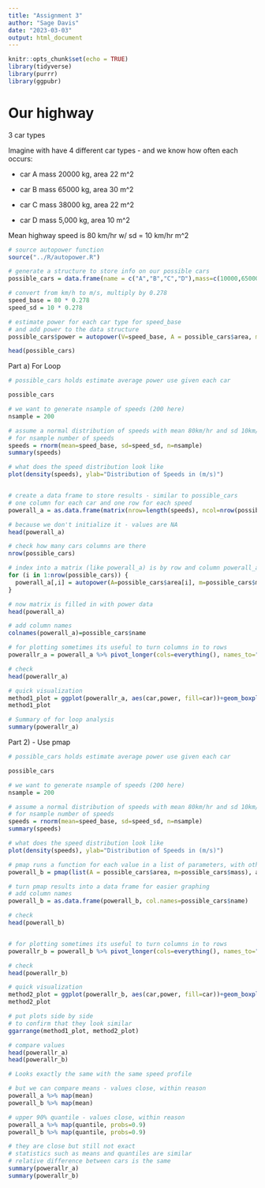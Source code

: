 ```yaml
---
title: "Assignment 3"
author: "Sage Davis"
date: "2023-03-03"
output: html_document
---
```


```r
knitr::opts_chunk$set(echo = TRUE)
library(tidyverse)
library(purrr)
library(ggpubr)
```

# Our highway

3 car types 

Imagine with have 4 different car types - and we know how often each occurs:

* car A mass 20000 kg, area 22 m^2

* car B mass 65000 kg, area 30 m^2

* car C mass 38000 kg, area 22 m^2

* car D mass 5,000 kg, area 10 m^2 

Mean highway speed is 80 km/hr w/ sd = 10 km/hr m^2

```r

# source autopower function
source("../R/autopower.R")

# generate a structure to store info on our possible cars
possible_cars = data.frame(name = c("A","B","C","D"),mass=c(10000,65000,38000,5000), area = c(22,30,22,10))

# convert from km/h to m/s, multiply by 0.278
speed_base = 80 * 0.278
speed_sd = 10 * 0.278

# estimate power for each car type for speed_base
# and add power to the data structure
possible_cars$power = autopower(V=speed_base, A = possible_cars$area, m=possible_cars$mass)

head(possible_cars)

```

Part a) For Loop

```r


# possible_cars holds estimate average power use given each car

possible_cars

# we want to generate nsample of speeds (200 here) 
nsample = 200

# assume a normal distribution of speeds with mean 80km/hr and sd 10km/hr
# for nsample number of speeds
speeds = rnorm(mean=speed_base, sd=speed_sd, n=nsample)
summary(speeds)

# what does the speed distribution look like
plot(density(speeds), ylab="Distribution of Speeds in (m/s)")


# create a data frame to store results - similar to possible_cars
# one column for each car and one row for each speed
powerall_a = as.data.frame(matrix(nrow=length(speeds), ncol=nrow(possible_cars)))

# because we don't initialize it - values are NA
head(powerall_a)

# check how many cars columns are there
nrow(possible_cars)

# index into a matrix (like powerall_a) is by row and column powerall_a[2,5] is 2nd row and 5th column
for (i in 1:nrow(possible_cars)) {
  powerall_a[,i] = autopower(A=possible_cars$area[i], m=possible_cars$mass[i], V=speeds)
}

# now matrix is filled in with power data
head(powerall_a)

# add column names
colnames(powerall_a)=possible_cars$name

# for plotting sometimes its useful to turn columns in to rows
powerallr_a = powerall_a %>% pivot_longer(cols=everything(), names_to="car", values_to="power")

# check
head(powerallr_a)

# quick visualization
method1_plot = ggplot(powerallr_a, aes(car,power, fill=car))+geom_boxplot()+ggtitle("for loop results") + labs(x = "Car", y = "Power (W)") + theme(plot.title = element_text(hjust = 0.5))
method1_plot

# Summary of for loop analysis
summary(powerallr_a)


```
Part 2) - Use pmap

```r

# possible_cars holds estimate average power use given each car

possible_cars

# we want to generate nsample of speeds (200 here) 
nsample = 200

# assume a normal distribution of speeds with mean 80km/hr and sd 10km/hr
# for nsample number of speeds
speeds = rnorm(mean=speed_base, sd=speed_sd, n=nsample)
summary(speeds)

# what does the speed distribution look like
plot(density(speeds), ylab="Distribution of Speeds in (m/s)")

# pmap runs a function for each value in a list of parameters, with other parameters set for each iteration
powerall_b = pmap(list(A = possible_cars$area, m=possible_cars$mass), autopower, V=speeds)

# turn pmap results into a data frame for easier graphing
# add column names
powerall_b = as.data.frame(powerall_b, col.names=possible_cars$name)

# check
head(powerall_b)


# for plotting sometimes its useful to turn columns in to rows
powerallr_b = powerall_b %>% pivot_longer(cols=everything(), names_to="car", values_to="power")

# check
head(powerallr_b)

# quick visualization
method2_plot = ggplot(powerallr_b, aes(car,power, fill=car))+geom_boxplot()+ggtitle("pmap results") + labs(x = "Car", y = "Power (W)") + theme(plot.title = element_text(hjust = 0.5))
method2_plot

# put plots side by side
# to confirm that they look similar
ggarrange(method1_plot, method2_plot)

# compare values
head(powerallr_a)
head(powerallr_b)

# Looks exactly the same with the same speed profile

# but we can compare means - values close, within reason
powerall_a %>% map(mean)
powerall_b %>% map(mean)

# upper 90% quantile - values close, within reason
powerall_a %>% map(quantile, probs=0.9)
powerall_b %>% map(quantile, probs=0.9)

# they are close but still not exact
# statistics such as means and quantiles are similar
# relative difference between cars is the same
summary(powerallr_a)
summary(powerallr_b)
```

